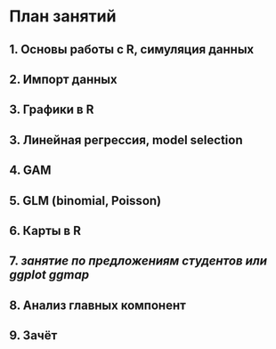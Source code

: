 # План занятий
## 1. Основы работы с R, симуляция данных
## 2. Импорт данных
## 3. Графики в R
## 3. Линейная регрессия, model selection
## 4. GAM
## 5. GLM (binomial, Poisson)
## 6. Карты в R
## 7. _занятие по предложениям студентов или ggplot ggmap_
## 8. Анализ главных компонент
## 9. Зачёт
